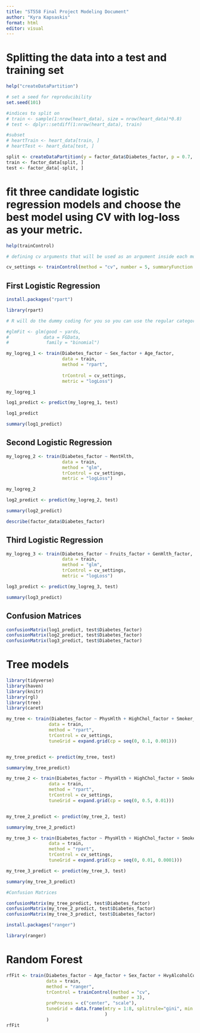 ```yaml
---
title: "ST558 Final Project Modeling Document"
author: "Kyra Kapsaskis"
format: html
editor: visual
---
```


# Splitting the data into a test and training set

```r
help("createDataPartition")
```


```r
# set a seed for reproducibility
set.seed(101)

#indices to split on
# train <- sample(1:nrow(heart_data), size = nrow(heart_data)*0.8)
# test <- dplyr::setdiff(1:nrow(heart_data), train)

#subset
# heartTrain <- heart_data[train, ]
# heartTest <- heart_data[test, ]

split <- createDataPartition(y = factor_data$Diabetes_factor, p = 0.7, list = FALSE)
train <- factor_data[split, ]
test <- factor_data[-split, ]


```

# fit three candidate logistic regression models and choose the best model using CV with log-loss as your metric.

```r
help(trainControl)
```


```r
# defining cv arguments that will be used as an argument inside each model function

cv_settings <- trainControl(method = "cv", number = 5, summaryFunction = mnLogLoss, classProbs = TRUE) #need to change this to five
```

## First Logistic Regression
```r
install.packages("rpart")
```
```r
library(rpart)
```



```r
# R will do the dummy coding for you so you can use the regular categorical variables, not dummy. use factor variables

#glmFit <- glm(good ~ yards, 
#             data = FGData, 
#              family = "binomial")

my_logreg_1 <- train(Diabetes_factor ~ Sex_factor + Age_factor, 
                     data = train, 
                     method = "rpart",
                      
                     trControl = cv_settings,
                     metric = "logLoss")

```

```r
my_logreg_1
```

```r
log1_predict <- predict(my_logreg_1, test)
```

```r
log1_predict
```

```r
summary(log1_predict)
```

## Second Logistic Regression


```r

my_logreg_2 <- train(Diabetes_factor ~ MentHlth, 
                     data = train, 
                     method = "glm", 
                     trControl = cv_settings,
                     metric = "logLoss")

my_logreg_2

log2_predict <- predict(my_logreg_2, test)

summary(log2_predict)

```
```r
describe(factor_data$Diabetes_factor)
```

## Third Logistic Regression

```r

my_logreg_3 <- train(Diabetes_factor ~ Fruits_factor + GenHlth_factor, 
                     data = train, 
                     method = "glm", 
                     trControl = cv_settings,
                     metric = "logLoss")

log3_predict <- predict(my_logreg_3, test)

summary(log3_predict)
```

## Confusion Matrices

```r
confusionMatrix(log1_predict, test$Diabetes_factor)
confusionMatrix(log2_predict, test$Diabetes_factor)
confusionMatrix(log3_predict, test$Diabetes_factor)
```


# Tree models

```r
library(tidyverse)
library(haven)
library(knitr)
library(rgl)
library(tree)
library(caret)
```

```r
my_tree <- train(Diabetes_factor ~ PhysHlth + HighChol_factor + Smoker_factor + GenHlth_factor,
                data = train, 
                method = "rpart", 
                trControl = cv_settings,  
                tuneGrid = expand.grid(cp = seq(0, 0.1, 0.001)))


my_tree_predict <- predict(my_tree, test)

summary(my_tree_predict)

```

```r
my_tree_2 <- train(Diabetes_factor ~ PhysHlth + HighChol_factor + Smoker_factor + GenHlth_factor,
                data = train, 
                method = "rpart", 
                trControl = cv_settings,  
                tuneGrid = expand.grid(cp = seq(0, 0.5, 0.01)))


my_tree_2_predict <- predict(my_tree_2, test)

summary(my_tree_2_predict)
```
```r
my_tree_3 <- train(Diabetes_factor ~ PhysHlth + HighChol_factor + Smoker_factor + GenHlth_factor,
                data = train, 
                method = "rpart", 
                trControl = cv_settings,  
                tuneGrid = expand.grid(cp = seq(0, 0.01, 0.0001)))

my_tree_3_predict <- predict(my_tree_3, test)

summary(my_tree_3_predict)
```

```r
#Confusion Matrices

confusionMatrix(my_tree_predict, test$Diabetes_factor)
confusionMatrix(my_tree_2_predict, test$Diabetes_factor)
confusionMatrix(my_tree_3_predict, test$Diabetes_factor)
```

```r
install.packages("ranger")
```
```r
library(ranger)
```


# Random Forest

```r
rfFit <- train(Diabetes_factor ~ Age_factor + Sex_factor + HvyAlcoholConsump_factor + PhysActivity_factor,
               data = train,
               method = "ranger",
               trControl = trainControl(method = "cv",
                                        number = 3),
               preProcess = c("center", "scale"),
               tuneGrid = data.frame(mtry = 1:8, splitrule="gini", min.node.size=1
                                     )
               )
rfFit
```


